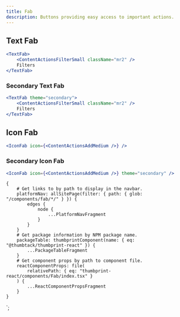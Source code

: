 ```yaml
---
title: Fab
description: Buttons providing easy access to important actions.
---
```



<ComponentHeader data={props.data} />

## Text Fab

```jsx
<TextFab>
    <ContentActionsFilterSmall className="mr2" />
    Filters
</TextFab>
```

### Secondary Text Fab

```jsx
<TextFab theme="secondary">
    <ContentActionsFilterSmall className="mr2" />
    Filters
</TextFab>
```

## Icon Fab

```jsx
<IconFab icon={<ContentActionsAddMedium />} />
```

### Secondary Icon Fab

```jsx
<IconFab icon={<ContentActionsAddMedium />} theme="secondary" />
```

<ComponentFooter data={props.data} />

    {
        # Get links to by path to display in the navbar.
        platformNav: allSitePage(filter: { path: { glob: "/components/fab/*/" } }) {
            edges {
                node {
                    ...PlatformNavFragment
                }
            }
        }
        # Get package information by NPM package name.
        packageTable: thumbprintComponent(name: { eq: "@thumbtack/thumbprint-react" }) {
            ...PackageTableFragment
        }
        # Get component props by path to component file.
        reactComponentProps: file(
            relativePath: { eq: "thumbprint-react/components/Fab/index.tsx" }
        ) {
            ...ReactComponentPropsFragment
        }
    }
`;
